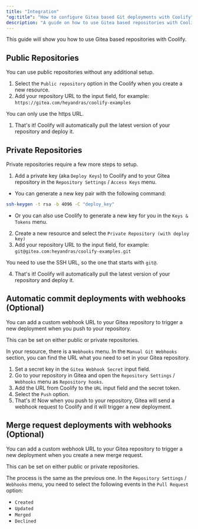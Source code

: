 ```yaml
---
title: "Integration"
"og:title": "How to configure Gitea based Git deployments with Coolify"
description: "A guide on how to use Gitea based repositories with Coolify."
---
```


This guide will show you how to use Gitea based repositories with Coolify.

## Public Repositories

You can use public repositories without any additional setup.

1. Select the `Public repository` option in the Coolify when you create a new resource.
2. Add your repository URL to the input field, for example: `https://gitea.com/heyandras/coolify-examples`

You can only use the https URL.

1. That's it! Coolify will automatically pull the latest version of your repository and deploy it.

## Private Repositories

Private repositories require a few more steps to setup.

1. Add a private key (aka `Deploy Keys`) to Coolify and to your Gitea repository in the `Repository Settings` / `Access Keys` menu.


  - You can generate a new key pair with the following command: 
  
  ```bash
  ssh-keygen -t rsa -b 4096 -C "deploy_key" 
  ```

  - Or you can also use Coolify to generate a new key for you in the `Keys & Tokens` menu.


2. Create a new resource and select the `Private Repository (with deploy key)`
3. Add your repository URL to the input field, for example: `git@gitea.com:heyandras/coolify-examples.git`

You need to use the SSH URL, so the one that starts with `git@`.

4. That's it! Coolify will automatically pull the latest version of your repository and deploy it.

## Automatic commit deployments with webhooks (Optional)

You can add a custom webhook URL to your Gitea repository to trigger a new deployment when you push to your repository.

This can be set on either public or private repositories.

In your resource, there is a `Webhooks` menu. In the `Manual Git Webhooks` section, you can find the URL what you need to set in your Gitea repository.

1. Set a secret key in the `Gitea Webhook Secret` input field.
2. Go to your repository in Gitea and open the `Repository Settings` / `Webhooks` menu as `Repository hooks`.
3. Add the URL from Coolify to the `URL` input field and the secret token.
4. Select the `Push` option.
5. That's it! Now when you push to your repository, Gitea will send a webhook request to Coolify and it will trigger a new deployment.

## Merge request deployments with webhooks (Optional)

You can add a custom webhook URL to your Gitea repository to trigger a new deployment when you create a new merge request.

This can be set on either public or private repositories.

The process is the same as the previous one. In the `Repository Settings` / `Webhooks` menu, you need to select the following events in the `Pull Request` option:

- `Created`
- `Updated`
- `Merged`
- `Declined`
